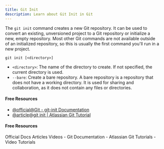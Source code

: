 ```yaml
---
title: Git Init
description: Learn about Git Init in Git
---
```



The `git init` command creates a new Git repository. It can be used to convert an existing, unversioned project to a Git repository or initialize a new, empty repository. Most other Git commands are not available outside of an initialized repository, so this is usually the first command you'll run in a new project.

```
git init [<directory>]
```
- `<directory>`: The name of the directory to create. If not specified, the current directory is used.
- `--bare`: Create a bare repository. A bare repository is a repository that does not have a working directory. It is used for sharing and collaboration, as it does not contain any files or directories.

#### Free Resources

- [@official@Git - git-init Documentation](https://git-scm.com/docs/git-init)
- [@article@git init | Atlassian Git Tutorial](https://www.atlassian.com/git/tutorials/setting-up-a-repository/git-init#:~:text=The%20git%20init%20command%20creates,run%20in%20a%20new%20project.)

#### Free Resources

<Tabs defaultValue="official">
<TabsList>
<TabsTrigger value="official">Official Docs</TabsTrigger>
<TabsTrigger value="article">Articles</TabsTrigger>
<TabsTrigger value="video">Videos</TabsTrigger>
</TabsList>

<TabsContent value="official">
- <Link href="https://git-scm.com/docs">Git Documentation</Link>
</TabsContent>
<TabsContent value="article">
- <Link href="https://www.atlassian.com/git/tutorials">Atlassian Git Tutorials</Link>
</TabsContent>
<TabsContent value="video">
- <Link href="https://www.youtube.com/results?search_query=git+git-init+tutorial">Video Tutorials</Link>
</TabsContent>
</Tabs>

